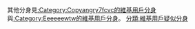 {{cat main|Wikipedia:持續出沒的破壞者/User:Copyangry7fcvc}}
其他分身見[[:Category:Copyangry7fcvc的維基用戶分身|:Category:Copyangry7fcvc的維基用戶分身]]與[[:Category:Eeeeeewtw的維基用戶分身|:Category:Eeeeeewtw的維基用戶分身]]。
[[分類:維基用戶疑似分身|分類:維基用戶疑似分身]]
